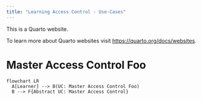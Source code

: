 ```yaml
---
title: "Learning Access Control - Use-Cases"
---
```


This is a Quarto website.

To learn more about Quarto websites visit <https://quarto.org/docs/websites>.

# Master Access Control Foo

```mermaid
flowchart LR
  A[Learner] --> B(UC: Master Access Control Foo)
  B --> F{Abstract UC: Master Access Control}
```
